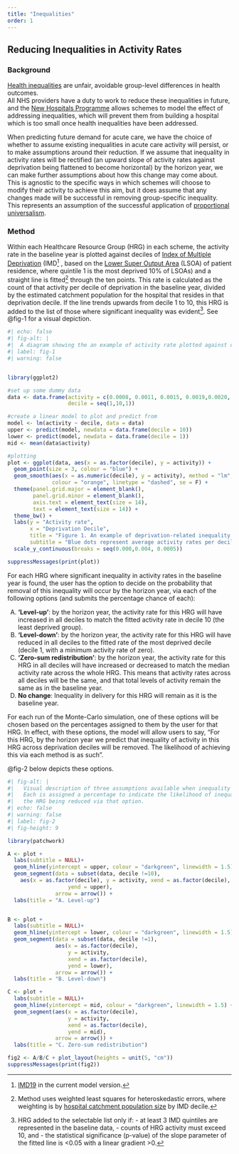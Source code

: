 ```yaml
---
title: "Inequalities"
order: 1
---
```


## Reducing Inequalities in Activity Rates

### Background

[Health inequalities](https://www.england.nhs.uk/about/equality/equality-hub/national-healthcare-inequalities-improvement-programme/what-are-healthcare-inequalities/) are unfair, avoidable group-level differences in health outcomes.\
All NHS providers have a duty to work to reduce these inequalities in future, and the [New Hospitals Programme](https://www.gov.uk/government/publications/new-hospital-programme-review-outcome/new-hospital-programme-equality-impact-assessment#:~:text=Women%2C%20children%2C%20the%20elderly%2C,use%20hospital%20services%20in%20general) allows schemes to model the effect of addressing inequalities, which will prevent them from building a hospital which is too small once health inequalities have been addressed.

When predicting future demand for acute care, we have the choice of whether to assume existing inequalities in acute care activity will persist, or to make assumptions around their reduction. If we assume that inequality in activity rates will be rectified (an upward slope of activity rates against deprivation being flattened to become horizontal) by the horizon year, we can make further assumptions about how this change may come about. This is agnostic to the specific ways in which schemes will choose to modify their activity to achieve this aim, but it does assume that any changes made will be successful in removing group-specific inequality. This represents an assumption of the successful application of [proportional universalism](https://www.instituteofhealthequity.org/resources-reports/towards-health-equity-a-framework-for-the-application-of-proportionate-universalism).

### Method

Within each Healthcare Resource Group (HRG) in each scheme, the activity rate in the baseline year is plotted against deciles of [Index of Multiple Deprivation](https://www.gov.uk/government/collections/english-indices-of-deprivation) (IMD[^1] , based on the [Lower Super Output Area](https://www.ons.gov.uk/methodology/geography/ukgeographies/statisticalgeographies) (LSOA) of patient residence, where quintile 1 is the most deprived 10% of LSOAs) and a straight line is fitted[^2] through the ten points. This rate is calculated as the count of that activity per decile of deprivation in the baseline year, divided by the estimated catchment population for the hospital that resides in that deprivation decile. If the line trends upwards from decile 1 to 10, this HRG is added to the list of those where significant inequality was evident[^3]. See @fig-1 for a visual depiction.

[^1]: [IMD19](https://www.gov.uk/government/statistics/english-indices-of-deprivation-2019) in the current model version.

[^2]: Method uses weighted least squares for heteroskedastic errors, where weighting is by [hospital catchment population size](https://csucloudservices-my.sharepoint.com/personal/claire_welsh_mlcsu_nhs_uk/Documents/Documents/NHP/sprint%20info/link%20to%20our%20method%20on%20this) by IMD decile.

[^3]: HRG added to the selectable list only if: - at least 3 IMD quintiles are represented in the baseline data, - counts of HRG activity must exceed 10, and - the statistical significance (p-value) of the slope parameter of the fitted line is \<0.05 with a linear gradient \>0.

```r
#| echo: false
#| fig-alt: |
#|  A diagram showing the an example of activity rate plotted against deprivation decile
#| label: fig-1
#| warning: false


library(ggplot2)

#set up some dummy data
data <- data.frame(activity = c(0.0008, 0.0011, 0.0015, 0.0019,0.0020, 0.0024, 0.0020, 0.0031, 0.0033, 0.0035),
                   decile = seq(1,10,1))

#create a linear model to plot and predict from
model <- lm(activity ~ decile, data = data)
upper <- predict(model, newdata = data.frame(decile = 10))
lower <- predict(model, newdata = data.frame(decile = 1))
mid <- mean(data$activity)

#plotting
plot <- ggplot(data, aes(x = as.factor(decile), y = activity)) +
  geom_point(size = 3, colour = "blue") +
  geom_smooth(aes(x = as.numeric(decile), y = activity), method = "lm", 
              colour = "orange", linetype = "dashed", se = F) +
  theme(panel.grid.major = element_blank(),
        panel.grid.minor = element_blank(),
        axis.text = element_text(size = 14),
        text = element_text(size = 14)) +
  theme_bw() +
  labs(y = "Activity rate",
       x = "Deprivation Decile",
       title = "Figure 1. An example of deprivation-related inequality in activity rate",
       subtitle = "Blue dots represent average activity rates per decile.\nThe orange dashed line is a line of best fit through these points.") +
  scale_y_continuous(breaks = seq(0.000,0.004, 0.0005))

suppressMessages(print(plot))

```

For each HRG where significant inequality in activity rates in the baseline year is found, the user has the option to decide on the probability that removal of this inequality will occur by the horizon year, via each of the following options (and submits the percentage chance of each):

A.  **‘Level-up’**: by the horizon year, the activity rate for this HRG will have increased in all deciles to match the fitted activity rate in decile 10 (the least deprived group).
B.  **‘Level-down’**: by the horizon year, the activity rate for this HRG will have reduced in all deciles to the fitted rate of the most deprived decile (decile 1, with a minimum activity rate of zero).
C.  **‘Zero-sum redistribution’**: by the horizon year, the activity rate for this HRG in all deciles will have increased or decreased to match the median activity rate across the whole HRG. This means that activity rates across all deciles will be the same, and that total levels of activity remain the same as in the baseline year.
D.  **No change**: Inequality in delivery for this HRG will remain as it is the baseline year.

For each run of the Monte-Carlo simulation, one of these options will be chosen based on the percentages assigned to them by the user for that HRG. In effect, with these options, the model will allow users to say, “For this HRG, by the horizon year we predict that inequality of activity in this HRG across deprivation deciles will be removed. The likelihood of achieving this via each method is as such”.

@fig-2 below depicts these options.

```r
#| fig-alt: |
#|   Visual description of three assumptions available when inequality reduction is predicted for an HRG. 
#|   Each is assigned a percentage to indicate the likelihood of inequalities in 
#|   the HRG being reduced via that option.
#| echo: false
#| warning: false
#| label: fig-2
#| fig-height: 9

library(patchwork)

A <- plot + 
  labs(subtitle = NULL)+
  geom_hline(yintercept = upper, colour = "darkgreen", linewidth = 1.5) +
  geom_segment(data = subset(data, decile !=10),
    aes(x = as.factor(decile), y = activity, xend = as.factor(decile),
                   yend = upper),
               arrow = arrow()) +
  labs(title = "A. Level-up") 


B <- plot + 
  labs(subtitle = NULL)+
  geom_hline(yintercept = lower, colour = "darkgreen", linewidth = 1.5) +
  geom_segment(data = subset(data, decile !=1),
               aes(x = as.factor(decile), 
                   y = activity, 
                   xend = as.factor(decile),
                   yend = lower),
               arrow = arrow()) +
  labs(title = "B. Level-down") 

C <- plot + 
  labs(subtitle = NULL)+
  geom_hline(yintercept = mid, colour = "darkgreen", linewidth = 1.5) +
  geom_segment(aes(x = as.factor(decile), 
                   y = activity, 
                   xend = as.factor(decile),
                   yend = mid),
               arrow = arrow()) +
  labs(title = "C. Zero-sum redistribution") 

fig2 <- A/B/C + plot_layout(heights = unit(5, "cm"))
suppressMessages(print(fig2))

```
